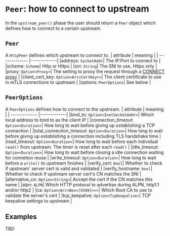 # `Peer`: how to connect to upstream

In the `upstream_peer()` phase the user should return a `Peer` object which defines how to connect to a certain upstream.

## `Peer`
A `HttpPeer` defines which upstream to connect to.
| attribute      | meaning        |
| ------------- |-------------|
|address: `SocketAddr`| The IP:Port to connect to |
|scheme: `Scheme`| Http or Https |
|sni: `String`| The SNI to use, Https only |
|proxy: `Option<Proxy>`| The setting to proxy the request through a [CONNECT proxy](https://developer.mozilla.org/en-US/docs/Web/HTTP/Methods/CONNECT) |
|client_cert_key: `Option<Arc<CertKey>>`| The client certificate to use in mTLS connections to upstream |
|options: `PeerOptions`| See below |


## `PeerOptions`
A `PeerOptions` defines how to connect to the upstream.
| attribute      | meaning        |
| ------------- |-------------|
|bind_to: `Option<InetSocketAddr>`| Which local address to bind to as the client IP |
|connection_timeout: `Option<Duration>`| How long to wait before giving up *establishing* a TCP connection |
|total_connection_timeout: `Option<Duration>`| How long to wait before giving up *establishing* a connection including TLS handshake time |
|read_timeout: `Option<Duration>`| How long to wait before each individual `read()` from upstream. The timer is reset after each `read()` |
|idle_timeout: `Option<Duration>`| How long to wait before closing a idle connection waiting for connetion reuse |
|write_timeout: `Option<Duration>`| How long to wait before a `write()` to upstream finishes |
|verify_cert: `bool`| Whether to check if upstream' server cert is valid and validated |
|verify_hostname: `bool`| Whether to check if upstream server cert's CN matches the SNI |
|alternative_cn: `Option<String>`| Accept the cert if the CN matches this name |
|alpn: `ALPN`| Which HTTP protocol to advertise during ALPN, http1.1 and/or http2 |
|ca: `Option<Arc<Box<[X509]>>>`| Which Root CA to use to validate the server's cert |
|tcp_keepalive: `Option<TcpKeepalive>`| TCP keepalive settings to upstream |

## Examples
TBD

